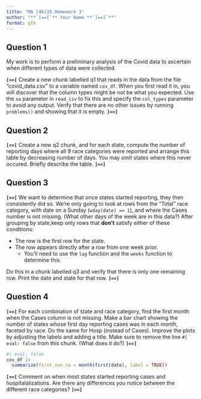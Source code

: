 ```yaml
---
title: "MA [46]15 Homework 3"
author: "**`[==[`** Your Name **`]==]`**"
format: gfm
---
```



## Question 1


My work is to perform a preliminary analysis of the Covid data to ascertain when different types of data were collected.

**`[==[`** 
Create a new chunk labelled q1 that reads in the data from the file "covid_data.csv" to a variable named `cov_df`.
When you first read it in, you will discover that the column types might be not be what you expected.
Use the `na` parameter in `read_csv` to fix this and specify the `col_types` parameter to avoid any output.
Verify that there are no other issues by running `problems()` and showing that it is empty.
**`]==]`**



## Question 2

**`[==[`** 
Create a new q2 chunk, and for each state, compute the number of reporting days where all 9 race categories were reported and arrange this table by decreasing number of days.
You may omit states where this never occured.
Briefly describe the table.
**`]==]`**


## Question 3


**`[==[`**
We want to determine that once states started reporting, they then consistently did so.
We're only going to look at rows from the "Total" race category, with date on a Sunday (`wday(date) == 1`), and where the Cases number is not missing.
(What other days of the week are in this data?)
After grouping by state,keep only rows that **don't** satisfy either of these conditions:

* The row is the first row for the state.
* The row appears directly after a row from one week prior.
    * You'll need to use the `lag` function and the `weeks` function to determine this.

Do this in a chunk labelled q3 and verify that there is only one remaining row.
Print the date and state for that row.
**`]==]`**




## Question 4


**`[==[`** 
For each combination of state and race category, find the first month when the Cases column is not missing.
Make a bar chart showing the number of states whose first day reporting cases was in each month, faceted by race.
Do the same for Hosp (instead of Cases).
Improve the plots by adjusting the labels and adding a title.
Make sure to remove the line `#| eval: false` from this chunk. (What does it do?)
**`]==]`**

```r
#| eval: false
cov_df |> 
  summarize(first_non_na = month(first(date), label = TRUE))
```


**`[==[`**
Comment on when most states started reporting cases and hospitalalizations. Are there any differences you notice between the different race categories?
**`]==]`**

